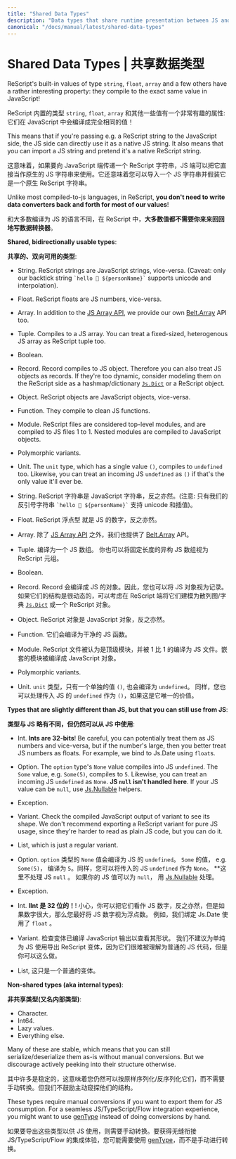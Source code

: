 ```yaml
---
title: "Shared Data Types"
description: "Data types that share runtime presentation between JS and ReScript"
canonical: "/docs/manual/latest/shared-data-types"
---
```


# Shared Data Types | 共享数据类型

ReScript's built-in values of type `string`, `float`, `array` and a few others have a rather interesting property: they compile to the exact same value in JavaScript!

ReScript 内置的类型 `string`, `float`, `array` 和其他一些值有一个非常有趣的属性: 它们在 JavaScript 中会编译成完全相同的值！

This means that if you're passing e.g. a ReScript string to the JavaScript side, the JS side can directly use it as a native JS string. It also means that you can import a JS string and pretend it's a native ReScript string.

这意味着，如果要向 JavaScript 端传递一个 ReScript 字符串，JS 端可以把它直接当作原生的 JS 字符串来使用。它还意味着您可以导入一个 JS 字符串并假装它是一个原生 ReScript 字符串。

Unlike most compiled-to-js languages, in ReScript, **you don't need to write data converters back and forth for most of our values**!

和大多数编译为 JS 的语言不同，在 ReScript 中，**大多数值都不需要你来来回回地写数据转换器**。

**Shared, bidirectionally usable types**:

**共享的、双向可用的类型**:

- String. ReScript strings are JavaScript strings, vice-versa. (Caveat: only our backtick string `` `hello 👋 ${personName}` `` supports unicode and interpolation).

- Float. ReScript floats are JS numbers, vice-versa.

- Array. In addition to the [JS Array API](api/js/array), we provide our own [Belt.Array](api/belt/array#set) API too.

- Tuple. Compiles to a JS array. You can treat a fixed-sized, heterogenous JS array as ReScript tuple too.

- Boolean.

- Record. Record compiles to JS object. Therefore you can also treat JS objects as records. If they're too dynamic, consider modeling them on the ReScript side as a hashmap/dictionary [`Js.Dict`](api/js/dict) or a ReScript object.

- Object. ReScript objects are JavaScript objects, vice-versa.

- Function. They compile to clean JS functions.

- Module. ReScript files are considered top-level modules, and are compiled to JS files 1 to 1. Nested modules are compiled to JavaScript objects.

- Polymorphic variants.

- Unit. The `unit` type, which has a single value `()`, compiles to `undefined` too. Likewise, you can treat an incoming JS `undefined` as `()` if that's the only value it'll ever be.  



- String. ReScript 字符串是 JavaScript 字符串，反之亦然。(注意: 只有我们的反引号字符串 `` `hello 👋 ${personName}` `` 支持 unicode 和插值)。

- Float. ReScript 浮点型 就是 JS 的数字，反之亦然。

- Array. 除了 [JS Array API](api/js/array) 之外，我们也提供了 [Belt.Array](api/belt/array#set) API。

- Tuple. 编译为一个 JS 数组。 你也可以将固定长度的异构 JS 数组视为 ReScript 元组。

- Boolean.

- Record. Record 会编译成 JS 的对象。因此，您也可以将 JS 对象视为记录。如果它们的结构是很动态的，可以考虑在 ReScript 端将它们建模为散列图/字典 [`Js.Dict`](api/js/dict) 或一个 ReScript 对象。

- Object. ReScript 对象是 JavaScript 对象，反之亦然。

- Function. 它们会编译为干净的 JS 函数。

- Module. ReScript 文件被认为是顶级模块，并被 1 比 1 的编译为 JS 文件。嵌套的模块被编译成 JavaScript 对象。

- Polymorphic variants.

- Unit. `unit` 类型，只有一个单独的值 `()`, 也会编译为 `undefined`。 同样，您也可以处理传入 JS 的 `undefined` 作为 `()`，如果这是它唯一的价值。


**Types that are slightly different than JS, but that you can still use from JS**:

**类型与 JS 略有不同，但仍然可以从 JS 中使用**:

- Int. **Ints are 32-bits**! Be careful, you can potentially treat them as JS numbers and vice-versa, but if the number's large, then you better treat JS numbers as floats. For example, we bind to Js.Date using `float`s.

- Option. The `option` type's `None` value compiles into JS `undefined`. The `Some` value, e.g. `Some(5)`, compiles to `5`. Likewise, you can treat an incoming JS `undefined` as `None`. **JS `null` isn't handled here**. If your JS value can be `null`, use [Js.Nullable](api/js/nullable) helpers.

- Exception.

- Variant. Check the compiled JavaScript output of variant to see its shape. We don't recommend exporting a ReScript variant for pure JS usage, since they're harder to read as plain JS code, but you can do it.

- List, which is just a regular variant.



- Option. `option` 类型的 `None` 值会编译为 JS 的 `undefined`。 `Some` 的值， e.g. `Some(5)`， 编译为 `5`。同样，您可以将传入的 JS `undefined` 作为 `None`。 \*\*这里不处理 JS `null` 。 如果你的 JS 值可以为 `null`， 用 [Js.Nullable](api/js/nullable) 处理。

- Exception.

- Int. **IInt 是 32 位的！**! 小心，你可以把它们看作 JS 数字，反之亦然，但是如果数字很大，那么您最好将 JS 数字视为浮点数。 例如，我们绑定 Js.Date 使用了 `float` 。

- Variant. 检查变体已编译 JavaScript 输出以查看其形状。 我们不建议为单纯为 JS 使用导出 ReScript 变体，因为它们很难被理解为普通的 JS 代码，但是你可以这么做。

- List, 这只是一个普通的变体。


**Non-shared types (aka internal types)**:

**非共享类型(又名内部类型)**:

- Character.
- Int64.
- Lazy values.
- Everything else.

Many of these are stable, which means that you can still serialize/deserialize them as-is without manual conversions. But we discourage actively peeking into their structure otherwise.

其中许多是稳定的，这意味着您仍然可以按原样序列化/反序列化它们，而不需要手动转换。但我们不鼓励主动窥探他们的结构。

These types require manual conversions if you want to export them for JS consumption. For a seamless JS/TypeScript/Flow integration experience, you might want to use [genType](https://github.com/cristianoc/gentype) instead of doing conversions by hand.

如果要导出这些类型以供 JS 使用，则需要手动转换。要获得无缝衔接 JS/TypeScript/Flow 的集成体验，您可能需要使用 [genType](https://github.com/cristianoc/gentype)，而不是手动进行转换。

